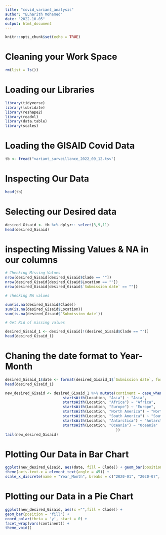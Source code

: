 ---
title: "covid_variant_analysis"
author: "ELharith Mohamed"
date: "2022-10-05"
output: html_document
---

```{r setup, include=FALSE}
knitr::opts_chunk$set(echo = TRUE)
```

# Cleaning your Work Space
```{r}
rm(list = ls())
```

# Loading our Libraries

```{r}
library(tidyverse)
library(lubridate)
library(reshape2)
library(readxl)
library(data.table)
library(scales)
```

# Loading the GISAID Covid Data
```{r}
tb <- fread("variant_surveillance_2022_09_12.tsv")

```

# Inspecting Our Data
```{r}
head(tb)
```

# Selecting our Desired data
```{r}
desired_Gisaid <- tb %>% dplyr:: select(3,9,11)
head(desired_Gisaid)
```

# inspecting Missing Values & NA in our columns
```{r}
# Checking Missing Values
nrow(desired_Gisaid[desired_Gisaid$Clade == ""])
nrow(desired_Gisaid[desired_Gisaid$Location == ""])
nrow(desired_Gisaid[desired_Gisaid$`Submission date` == ""])

# checking NA values

sum(is.na(desired_Gisaid$Clade))
sum(is.na(desired_Gisaid$Location))
sum(is.na(desired_Gisaid$`Submission date`))

# Get Rid of missing values 

desired_Gisaid_1 <- desired_Gisaid[!(desired_Gisaid$Clade == "")]
head(desired_Gisaid_1)

```
# Chaning the date format to Year-Month
```{r}
desired_Gisaid_1$date <- format(desired_Gisaid_1$`Submission date`, format = "%Y-%m")
head(desired_Gisaid_1)
```

```{r}
new_desired_Gisaid <- desired_Gisaid_1 %>% mutate(continent = case_when(
                          startsWith(Location, "Asia") ~ "Asia",
                          startsWith(Location, "Africa") ~ "Africa",
                          startsWith(Location, "Europe") ~ "Europe",
                          startsWith(Location, "North America") ~ "North America",
                          startsWith(Location, "South America") ~ "South America",
                          startsWith(Location, "Antarctica") ~ "Antarctica",
                          startsWith(Location, "Oceania") ~ "Oceania"
                                                  ))
tail(new_desired_Gisaid)
```

# Plotting Our Data in Bar Chart 
```{r}
ggplot(new_desired_Gisaid, aes(date, fill = Clade)) + geom_bar(position = "fill") + 
theme(axis.text.x = element_text(angle = 45)) + 
scale_x_discrete(name = "Year_Month", breaks = c("2020-01", "2020-07", "2021-01", "2021-07", "2022-01", "2022-07")) + labs(y = "")

```





# Plotting our Data in a Pie Chart

```{r}

ggplot(new_desired_Gisaid, aes(x ="",fill = Clade)) + 
geom_bar(position = "fill") +
coord_polar(theta = 'y', start = 0) +
facet_wrap(vars(continent)) +
theme_void()

```